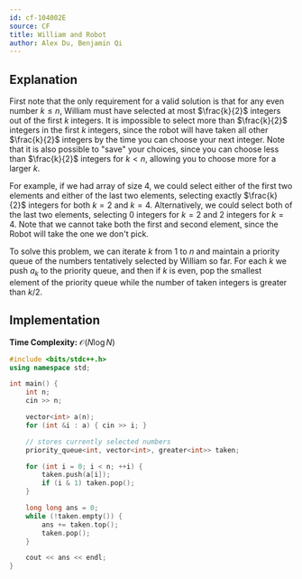 ```yaml
---
id: cf-104002E
source: CF
title: William and Robot
author: Alex Du, Benjamin Qi
---
```


## Explanation

First note that the only requirement for a valid solution is that for any even number $k \leq n$, William must have selected at most $\frac{k}{2}$ integers out of the first $k$ integers.
It is impossible to select more than $\frac{k}{2}$ integers in the first $k$ integers, since the robot will have taken all other $\frac{k}{2}$ integers by the time you can choose your next integer.
Note that it is also possible to "save" your choices, since you can choose less than $\frac{k}{2}$ integers for $k < n$, allowing you to choose more for a larger $k$.

For example, if we had array of size $4$, we could select either of the first two elements and either of the last two elements, selecting exactly $\frac{k}{2}$ integers for both $k = 2$ and $k = 4$.
Alternatively, we could select both of the last two elements, selecting 0 integers for $k = 2$ and $2$ integers for $k = 4$.
Note that we cannot take both the first and second element, since the Robot will take the one we don't pick.

To solve this problem, we can iterate $k$ from $1$ to $n$ and maintain a priority queue of the numbers tentatively selected by William so far. For each $k$ we push $a_k$ to the priority queue, and then if $k$ is even, pop the smallest element of the priority queue while the number of taken integers is greater than $k/2$.

## Implementation

**Time Complexity:** $\mathcal{O}(N \log N)$

<LanguageSection>
<CPPSection>

```cpp
#include <bits/stdc++.h>
using namespace std;

int main() {
	int n;
	cin >> n;

	vector<int> a(n);
	for (int &i : a) { cin >> i; }

	// stores currently selected numbers
	priority_queue<int, vector<int>, greater<int>> taken;

	for (int i = 0; i < n; ++i) {
		taken.push(a[i]);
		if (i & 1) taken.pop();
	}

	long long ans = 0;
	while (!taken.empty()) {
		ans += taken.top();
		taken.pop();
	}

	cout << ans << endl;
}
```

</CPPSection>
</LanguageSection>
